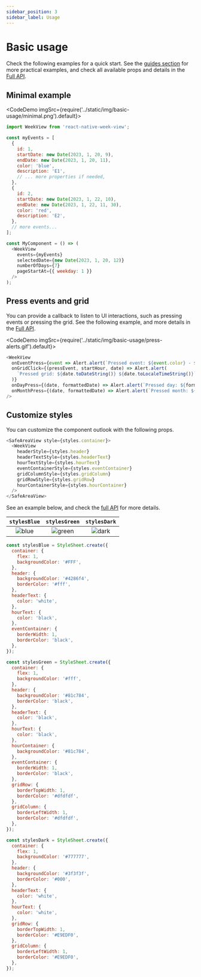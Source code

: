 ```yaml
---
sidebar_position: 3
sidebar_label: Usage
---
```


# Basic usage

Check the following examples for a quick start.
See the [guides section](./category/guides) for more practical examples, and check all available props and details in the [Full API](./full-api/week-view-props).


## Minimal example

<CodeDemo imgSrc={require('../static/img/basic-usage/minimal.png').default}>

```js
import WeekView from 'react-native-week-view';

const myEvents = [
  {
    id: 1,
    startDate: new Date(2023, 1, 20, 9),
    endDate: new Date(2023, 1, 20, 11),
    color: 'blue',
    description: 'E1',
    // ... more properties if needed,
  },
  {
    id: 2,
    startDate: new Date(2023, 1, 22, 10),
    endDate: new Date(2023, 1, 22, 11, 30),
    color: 'red',
    description: 'E2',
  },
  // more events...
];

const MyComponent = () => (
  <WeekView
    events={myEvents}
    selectedDate={new Date(2023, 1, 20, 12)}
    numberOfDays={7}
    pageStartAt={{ weekday: 1 }}
  />
);

```

</CodeDemo>


## Press events and grid

You can provide a callback to listen to UI interactions, such as pressing events or pressing the grid.
See the following example, and more details in the [Full API](./full-api/week-view-props#press-callbacks).

<CodeDemo imgSrc={require('../static/img/basic-usage/press-alerts.gif').default}>

```js
<WeekView
  onEventPress={event => Alert.alert(`Pressed event: ${event.color} - ${event.id}`)}
  onGridClick={(pressEvent, startHour, date) => Alert.alert(
    `Pressed grid: ${date.toDateString()} ${date.toLocaleTimeString()}`,
  )}
  onDayPress={(date, formattedDate) => Alert.alert(`Pressed day: ${formattedDate}`)}
  onMonthPress={(date, formattedDate) => Alert.alert(`Pressed month: ${formattedDate}`)}
/>
```

</CodeDemo>


## Customize styles

You can customize the component outlook with the following props.

```js title="Style props"
<SafeAreaView style={styles.container}>
  <WeekView
    headerStyle={styles.header}
    headerTextStyle={styles.headerText}
    hourTextStyle={styles.hourText}
    eventContainerStyle={styles.eventContainer}
    gridColumnStyle={styles.gridColumn}
    gridRowStyle={styles.gridRow}
    hourContainerStyle={styles.hourContainer}
  />
</SafeAreaView>
```

See an example below, and check the [full API](./full-api/week-view-props#styles-and-formats) for more details.


| `stylesBlue` | `stylesGreen` | `stylesDark` |
|:---:|:---:|:---:|
| ![blue](../static/img/basic-usage/styles/blue.png) | ![green](../static/img/basic-usage/styles/green.png) | ![dark](../static/img/basic-usage/styles/dark.png) |



<Tabs>
  <TabItem value="blue" label="stylesBlue" default>

```js title="Blue example"
const stylesBlue = StyleSheet.create({
  container: {
    flex: 1,
    backgroundColor: '#FFF',
  },
  header: {
    backgroundColor: '#4286f4',
    borderColor: '#fff',
  },
  headerText: {
    color: 'white',
  },
  hourText: {
    color: 'black',
  },
  eventContainer: {
    borderWidth: 1,
    borderColor: 'black',
  },
});
```

  </TabItem>
  <TabItem value="green" label="stylesGreen">

```js title="Green example"
const stylesGreen = StyleSheet.create({
  container: {
    flex: 1,
    backgroundColor: '#fff',
  },
  header: {
    backgroundColor: '#81c784',
    borderColor: 'black',
  },
  headerText: {
    color: 'black',
  },
  hourText: {
    color: 'black',
  },
  hourContainer: {
    backgroundColor: '#81c784',
  },
  eventContainer: {
    borderWidth: 1,
    borderColor: 'black',
  },
  gridRow: {
    borderTopWidth: 1,
    borderColor: '#dfdfdf',
  },
  gridColumn: {
    borderLeftWidth: 1,
    borderColor: '#dfdfdf',
  },
});
```

  </TabItem>
  <TabItem value="dark" label="stylesDark">

```js title="Dark example"
const stylesDark = StyleSheet.create({
  container: {
    flex: 1,
    backgroundColor: '#777777',
  },
  header: {
    backgroundColor: '#3f3f3f',
    borderColor: '#000',
  },
  headerText: {
    color: 'white',
  },
  hourText: {
    color: 'white',
  },
  gridRow: {
    borderTopWidth: 1,
    borderColor: '#E9EDF0',
  },
  gridColumn: {
    borderLeftWidth: 1,
    borderColor: '#E9EDF0',
  },
});
```

  </TabItem>
</Tabs>
